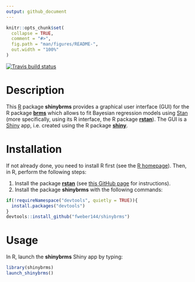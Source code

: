 ```yaml
---
output: github_document
---
```


```r
knitr::opts_chunk$set(
  collapse = TRUE,
  comment = "#>",
  fig.path = "man/figures/README-",
  out.width = "100%"
)
```

<!-- badges: start -->
  [![Travis build status](https://travis-ci.org/fweber144/shinybrms.svg?branch=master)](https://travis-ci.org/fweber144/shinybrms)
<!-- badges: end -->

# Description

This [R](https://www.r-project.org/) package **shinybrms** provides a graphical user interface (GUI) for the R package [**brms**](https://CRAN.R-project.org/package=brms) which allows to fit Bayesian regression models using [Stan](https://mc-stan.org/) (more specifically, using its R interface, the R package [**rstan**](https://CRAN.R-project.org/package=rstan)). The GUI is a [Shiny](https://shiny.rstudio.com/) app, i.e. created using the R package [**shiny**](https://CRAN.R-project.org/package=shiny).

# Installation

If not already done, you need to install R first (see the [R homepage](https://www.r-project.org/)). Then, in R, perform the following steps:

1. Install the package [**rstan**](https://CRAN.R-project.org/package=rstan) (see [this GitHub page](https://github.com/stan-dev/rstan/wiki/RStan-Getting-Started) for instructions).
2. Install the package **shinybrms** with the following commands:
```r
if(!requireNamespace("devtools", quietly = TRUE)){
  install.packages("devtools")
}
devtools::install_github("fweber144/shinybrms")
```

# Usage

In R, launch the **shinybrms** Shiny app by typing:

```r
library(shinybrms)
launch_shinybrms()
```
